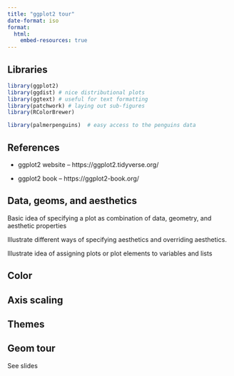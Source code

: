 ```yaml
---
title: "ggplot2 tour"
date-format: iso
format: 
  html:
    embed-resources: true
---
```


## Libraries

```r
library(ggplot2)
library(ggdist) # nice distributional plots
library(ggtext) # useful for text formatting
library(patchwork) # laying out sub-figures
library(RColorBrewer)

library(palmerpenguins)  # easy access to the penguins data
```

## References

* ggplot2 website -- https://ggplot2.tidyverse.org/

* ggplot2 book -- https://ggplot2-book.org/



## Data, geoms, and aesthetics

Basic idea of specifying a plot as combination of data, geometry, and aesthetic properties

Illustrate different ways of specifying aesthetics and overriding aesthetics.

Illustrate idea of assigning plots or plot elements to variables and lists

## Color

## Axis scaling

## Themes

## Geom tour

See slides

